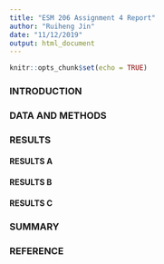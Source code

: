 ```yaml
---
title: "ESM 206 Assignment 4 Report"
author: "Ruiheng Jin"
date: "11/12/2019"
output: html_document
---
```


```r
knitr::opts_chunk$set(echo = TRUE)
```
### INTRODUCTION

### DATA AND METHODS

### RESULTS {.tabset .tabset-fade}

#### RESULTS A

#### RESULTS B

#### RESULTS C


### SUMMARY

### REFERENCE